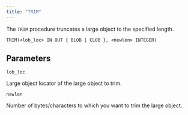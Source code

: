 ```yaml
---
title: "TRIM"
---
```


The `TRIM` procedure truncates a large object to the specified length.

```text
TRIM(<lob_loc> IN OUT { BLOB | CLOB }, <newlen> INTEGER)
```

## Parameters

`lob_loc`

 Large object locator of the large object to trim.

`newlen`

 Number of bytes/characters to which you want to trim the large object.
